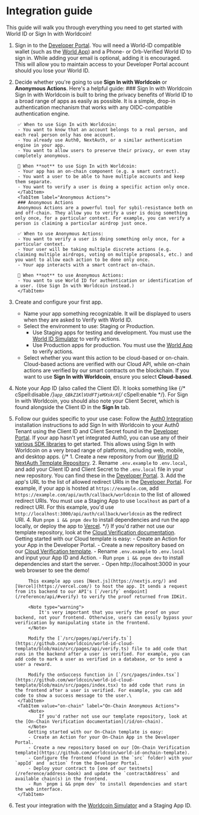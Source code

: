 # Integration guide

This guide will walk you through everything you need to get started with World ID or Sign In with Worldcoin!

1. Sign in to the [Developer Portal](https://developer.worldcoin.org). You will need a World-ID compatible wallet (such as the [World App](https://worldcoin.org/download)) and a Phone- or Orb-Verified World ID to sign in.
    <Note>While adding your email is optional, adding it is encouraged. This will allow you to maintain access to your Developer Portal account should you lose your World ID.</Note>

2. Decide whether you're going to use **Sign In with Worldcoin** or **Anonymous Actions**. Here's a helpful guide:
    <Tabs> 
        <TabItem label="Sign In with Worldcoin">
        ### Sign In with Worldcoin
        Sign In with Worldcoin is built to bring the privacy benefits of World ID to a broad range of apps as easily as possible. It is a simple, drop-in authentication mechanism that works with any OIDC-compatible authentication engine.
        
        ✅ When to use Sign In with Worldcoin:
        - You want to know that an account belongs to a real person, and each real person only has one account.
        - You already use Auth0, NextAuth, or a similar authentication engine in your app.
        - You want to allow users to preserve their privacy, or even stay completely anonymous.
        
        🚫 When **not** to use Sign In with Worldcoin:
        - Your app has an on-chain component (e.g. a smart contract).
        - You want a user to be able to have multiple accounts and keep them separate.
        - You want to verify a user is doing a specific action only once.
        </TabItem>
        <TabItem label="Anonymous Actions">
        ### Anonymous Actions
        Anonymous Actions are a powerful tool for sybil-resistance both on and off-chain. They allow you to verify a user is doing something only once, for a particular context. For example, you can verify a person is claiming a particular airdrop just once.
        
        ✅ When to use Anonymous Actions:
        - You want to verify a user is doing something only once, for a particular context.
        - Your user will be taking multiple discrete actions (e.g. claiming multiple airdrops, voting on multiple proposals, etc.) and you want to allow each action to be done only once.
        - Your app interacts with a smart contract on-chain.
        
        🚫 When **not** to use Anonymous Actions:
        - You want to use World ID for authentication or identification of a user. (Use Sign In with Worldcoin instead.)
        </TabItem>
    </Tabs>

3. Create and configure your first app.

	-	Name your app something recognizable. It will be displayed to users when they are asked to Verify with World ID.
	-   Select the environment to use: Staging or Production.
		- Use Staging apps for testing and development. You must use the [World ID Simulator](https://simulator.worldcoin.org) to verify actions.
		- Use Production apps for production. You must use the [World App](https://worldcoin.org/download) to verify actions.
	-   Select whether you want this action to be cloud-based or on-chain. Cloud-based actions are verified with our Cloud API, while on-chain actions are verified by our smart contracts on the blockchain.
        <Note>
            If you want to use **Sign In with Worldcoin**, ensure you select **Cloud-based**.
        </Note>

4. Note your App ID (also called the Client ID). It looks something like {/* cSpell:disable */}`app_GBkZ1KlVUdFTjeMXskrX`{/* cSpell:enable */}. For Sign In with Worldcoin, you should also note your Client Secret, which is found alongside the Client ID in the **Sign In** tab.

5. Follow our guides specific to your use case:
    <Tabs>
        <TabItem label="Sign In with Worldcoin">
            Follow the [Auth0 Integration](https://worldcoin.org/auth0) installation instructions to add Sign In with Worldcoin to your Auth0 Tenant using the Client ID and Client Secret found in the [Developer Portal](https://developer.worldcoin.org).
            <Note>
                If your app hasn't yet integrated Auth0, you can use any of their [various SDK libraries](https://auth0.com/docs/libraries) to get started. This allows using Sign In with Worldcoin on a very broad range of platforms, including web, mobile, and desktop apps.
            </Note>
        </TabItem>
        {/* <TabItem label="NextAuth Template">
            1. Create a new repository from our [World ID NextAuth Template Repository](https://github.com/worldcoin/world-id-nextauth-template).
            2. Rename `.env.example` to `.env.local`, and add your Client ID and Client Secret to the `.env.local` file in your new repository. You can find these in the [Developer Portal](https://developer.worldcoin.org).
            3. Add the app's URL to the list of allowed redirect URIs in the [Developer Portal](https://developer.worldcoin.org). For example, if your app is hosted at `https://example.com`, add `https://example.com/api/auth/callback/worldcoin` to the list of allowed redirect URIs.
            <Note>
                You must use a Staging App to use `localhost` as part of a redirect URI. For this example, you'd use `http://localhost:3000/api/auth/callback/worldcoin` as the redirect URI.
            </Note>
            4. Run `pnpm i && pnpm dev` to install dependencies and run the app locally, or deploy the app to [Vercel](https://vercel.com).
        </TabItem> */}
        <TabItem value="cloud" label="Cloud Anonymous Actions">
            <Note>
                If you'd rather not use our template repository, look at the [Cloud Verification documentation](/id/cloud).
            </Note>
            Getting started with our Cloud template is easy:
            - Create an Action for your App in the Developer Portal.
            - Create a new repository based on our [Cloud Verification template](https://github.com/worldcoin/world-id-cloud-template).
            - Rename `.env.example` to `.env.local` and input your App ID and Action.
            - Run `pnpm i && pnpm dev` to install dependencies and start the server.
            - Open http://localhost:3000 in your web browser to see the demo!

            This example app uses [Next.js](https://nextjs.org/) and [Vercel](https://vercel.com/) to host the app. It sends a request from its backend to our API's [`/verify` endpoint](/reference/api/#verify) to verify the proof returned from IDKit.

            <Note type="warning">
                It's very important that you verify the proof on your backend, not your frontend. Otherwise, users can easily bypass your verification by manipulating state in the frontend.
            </Note>
            
            Modify the [`/src/pages/api/verify.ts`](https://github.com/worldcoin/world-id-cloud-template/blob/main/src/pages/api/verify.ts) file to add code that runs in the backend after a user is verified. For example, you can add code to mark a user as verified in a database, or to send a user a reward.

            Modify the onSuccess function in [`/src/pages/index.tsx`](https://github.com/worldcoin/world-id-cloud-template/blob/main/src/pages/index.tsx) to add code that runs in the frontend after a user is verified. For example, you can add code to show a success message to the user.\
        </TabItem>
        <TabItem value="on-chain" label="On-Chain Anonymous Actions">
            <Note>
                If you'd rather not use our template repository, look at the [On-Chain Verification documentation](/id/on-chain).
            </Note>
            Getting started with our On-Chain template is easy:
            - Create an Action for your On-Chain App in the Developer Portal.
            - Create a new repository based on our [On-Chain Verification template](https://github.com/worldcoin/world-id-onchain-template).
            - Configure the frontend (found in the `src` folder) with your `appId` and `action` from the Developer Portal.
            - Deploy your contract to [one of our testnets](/reference/address-book) and update the `contractAddress` and available chain(s) in the frontend.
            - Run `pnpm i && pnpm dev` to install dependencies and start the web interface.
        </TabItem>
    </Tabs>

6. Test your integration with the [Worldcoin Simulator](https://simulator.worldcoin.org) and a Staging App ID.
